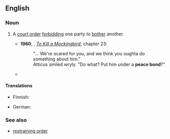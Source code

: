 ==English==
{{wikipedia}}

===Noun===
{{en-noun}}

# {{lb|en|North America|legal}} A [[court order]] [[forbid]]ding one party to [[bother]] another. {{defdate|from 19th c.}}
#* '''1960''', {{w|Harper Lee}}, ''[[w:To Kill a Mockingbird|To Kill a Mockingbird]]'', chapter 23:
#*: "... We're scared for you, and we think you oughta do something about him."
#*: Atticus smiled wryly. "Do what? Put him under a '''peace bond'''?"
#* {{RQ:Toole Confederacy Dunces|page=151|passage=“She's awready{{sic}} about to get us put under a '''peace bond'''. She's all the time spying in that alley behind her shutters.”}}

====Translations====
{{trans-top|Court order forbidding one party to bother another}}
* Finnish: {{t+|fi|lähestymiskielto}}
{{trans-mid}}
* German: {{t+|de|Kontaktverbot|n}}
{{trans-bottom}}

===See also===
* [[restraining order]]
